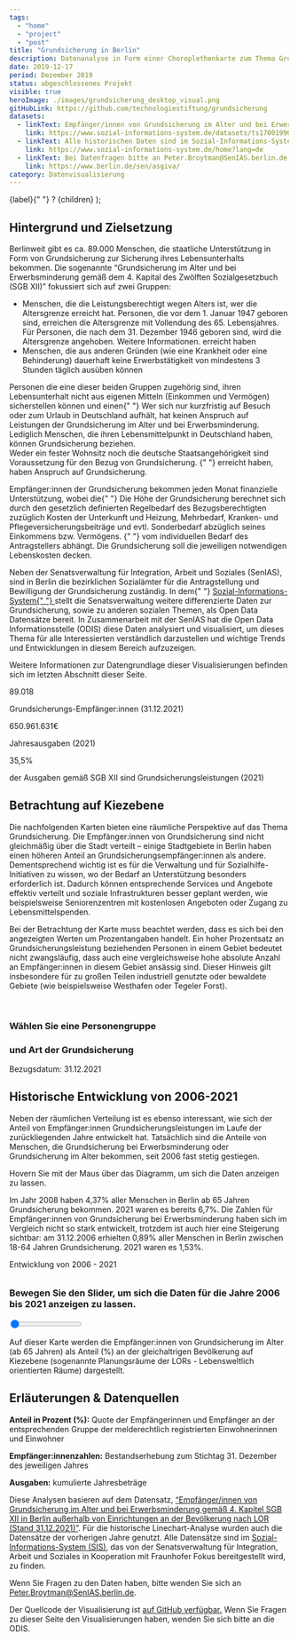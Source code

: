 ```yaml
---
tags:
  - "home"
  - "project"
  - "post"
title: "Grundsicherung in Berlin"
description: Datenanalyse in Form einer Choroplethenkarte zum Thema Grundsicherung in Berlin
date: 2019-12-17
period: Dezember 2019
status: abgeschlossenes Projekt
visible: true
heroImage: ./images/grundsicherung_desktop_visual.png
gitHubLink: https://github.com/technologiestiftung/grundsicherung
datasets:
  - linkText: Empfänger/innen von Grundsicherung im Alter und bei Erwerbsminderung
    link: https://www.sozial-informations-system.de/datasets/ts1700199029202112-xlsx/?lang=de
  - linkText: Alle historischen Daten sind im Sozial-Informations-System zu finden
    link: https://www.sozial-informations-system.de/home?lang=de
  - linkText: Bei Datenfragen bitte an Peter.Broytman@SenIAS.berlin.de. wenden
    link: https://www.berlin.de/sen/asgiva/
category: Datenvisualisierung
---
```



  <span class="inline-block relative group">
    <span class="underline">{label}</span>{" "}
    <span class="inline px-2 -ml-1 cursor-help leading-tight rounded-full bg-bg-alt">
      ?
    </span>
    <span class="border border-line absolute z-10 top-full left-0 bg-bg shadow-primary p-6 pb-8 w-[400px] block max-w-screen opacity-0 pointer-events-none group-hover:hover-hover:opacity-100 hover-hover:group-hover:pointer-events-auto">{children}</span>
  </span>
);

<div class="section pb-6 pt-6" id="intro">
  <h2> Hintergrund und Zielsetzung </h2>
  <p class="headline-04">
    Berlinweit gibt es ca. 89.000 Menschen, die staatliche Unterstützung in Form
    von Grundsicherung zur Sicherung ihres Lebensunterhalts bekommen. Die
    sogenannte “Grundsicherung im Alter und bei Erwerbsminderung gemäß dem 4.
    Kapital des Zwölften Sozialgesetzbuch (SGB XII)” fokussiert sich auf zwei
    Gruppen:
  </p>
  <ul class="bullets-wrapper mb-1 not-prose">
    <li class="list-item">
      <div class="flex flex-wrap gap-1.5">
        Menschen, die die
        <Tooltip label="Regelaltersgrenze">
          Leistungsberechtigt wegen Alters ist, wer die Altersgrenze erreicht
          hat. Personen, die vor dem 1. Januar 1947 geboren sind, erreichen die
          Altersgrenze mit Vollendung des 65. Lebensjahres. Für Personen, die
          nach dem 31. Dezember 1946 geboren sind, wird die Altersgrenze
          angehoben.
          <TextLink
            tag="a"
            href="https://www.bmas.de/DE/Soziales/Sozialhilfe/Grundsicherung-im-Alter-und-bei-Erwerbsminderung/grundsicherung-im-alter-und-bei-erwerbsminderung-art.html"
            target="blank"
            class="mt-2"
          >
            Weitere Informationen.
          </TextLink>
        </Tooltip>
        erreicht haben
      </div>
    </li>
    <li>
      Menschen, die aus anderen Gründen (wie eine Krankheit oder eine
      Behinderung) dauerhaft keine Erwerbstätigkeit von mindestens 3 Stunden
      täglich ausüben können
    </li>
  </ul>
  <p class="flex flex-wrap gap-1.5 not-prose">
    Personen die eine dieser beiden Gruppen zugehörig sind, ihren
    Lebensunterhalt nicht aus eigenen Mitteln (Einkommen und Vermögen)
    sicherstellen können und einen{" "}
    <Tooltip label="gewöhnlichen Aufenthalt">
      Wer sich nur kurzfristig auf Besuch oder zum Urlaub in Deutschland
      aufhält, hat keinen Anspruch auf Leistungen der Grundsicherung im Alter
      und bei Erwerbsminderung. Lediglich Menschen, die ihren Lebensmittelpunkt
      in Deutschland haben, können Grundsicherung beziehen.
      <br />
      Weder ein fester Wohnsitz noch die deutsche Staatsangehörigkeit sind
      Voraussetzung für den Bezug von Grundsicherung.
    </Tooltip>{" "}
    erreicht haben, haben Anspruch auf Grundsicherung.
  </p>
  <p class="headline-04">
    Empfänger:innen der Grundsicherung bekommen jeden Monat finanzielle
    Unterstützung, wobei die{" "}
    <Tooltip label="Höhe der Leistungen">
      Die Höhe der Grundsicherung berechnet sich durch den gesetzlich
      definierten Regelbedarf des Bezugsberechtigten zuzüglich Kosten der
      Unterkunft und Heizung, Mehrbedarf, Kranken- und
      Pflegeversicherungsbeiträge und evtl. Sonderbedarf abzüglich seines
      Einkommens bzw. Vermögens.
    </Tooltip>{" "}
    vom individuellen Bedarf des Antragstellers abhängt. Die Grundsicherung soll
    die jeweiligen notwendigen Lebenskosten decken.
  </p>
  <p class="headline-04">
    Neben der Senatsverwaltung für Integration, Arbeit und Soziales (SenIAS),
    sind in Berlin die bezirklichen Sozialämter für die Antragstellung und
    Bewilligung der Grundsicherung zuständig. In dem{" "}
    <a
      class="gsi-link"
      href="https://www.sozial-informations-system.de/"
      target="blank"
    >
      Sozial-Informations-System{" "}
    </a>
    stellt die Senatsverwaltung weitere differenzierte Daten zur Grundsicherung,
    sowie zu anderen sozialen Themen, als Open Data Datensätze bereit. In Zusammenarbeit
    mit der SenIAS hat die Open Data Informationsstelle (ODIS) diese Daten analysiert
    und visualisiert, um dieses Thema für alle Interessierten verständlich darzustellen
    und wichtige Trends und Entwicklungen in diesem Bereich aufzuzeigen.
    <br />
  </p>
  <p>
    Weitere Informationen zur Datengrundlage dieser Visualisierungen befinden
    sich im letzten Abschnitt dieser Seite.
  </p>
</div>

<ContentSection class="grundsicherung not-prose">
  <div class="chart-content container mx-auto flex gap-6 justify-around flex-wrap not-prose">
    <div class="basis-[30%] flex flex-col text-center items-center">
      <p class="whitespace-nowrap text-headlines font-bold text-[clamp(2rem,-0.875rem+8.333vw,3.5rem)]">
        89.018
      </p>
      <p class="leading-tight">Grundsicherungs-Empfänger:innen (31.12.2021)</p>
    </div>
    <div class="basis-[30%] flex flex-col text-center items-center">
      <p class="whitespace-nowrap text-headlines font-bold text-[clamp(2rem,-0.875rem+8.333vw,3.5rem)]">
        650.961.631€
      </p>
      <p class="leading-tight">Jahresausgaben (2021)</p>
    </div>
    <div class="basis-[30%] flex flex-col text-center items-center">
      <p class="whitespace-nowrap text-headlines font-bold text-[clamp(2rem,-0.875rem+8.333vw,3.5rem)]">
        35,5%
      </p>
      <p class="leading-tight">
        der Ausgaben gemäß SGB XII sind Grundsicherungsleistungen (2021)
      </p>
    </div>
  </div>
</ContentSection>

## Betrachtung auf Kiezebene

Die nachfolgenden Karten bieten eine räumliche Perspektive auf das Thema Grundsicherung. Die Empfänger:innen von
Grundsicherung sind nicht gleichmäßig über die Stadt verteilt – einige Stadtgebiete in Berlin haben einen
höheren Anteil an Grundsicherungsempfänger:innen als andere. Dementsprechend wichtig ist es für die Verwaltung
und für Sozialhilfe-Initiativen zu wissen, wo der Bedarf an Unterstützung besonders erforderlich ist. Dadurch
können entsprechende Services und Angebote effektiv verteilt und soziale Infrastrukturen besser geplant werden,
wie beispielsweise Seniorenzentren mit kostenlosen Angeboten oder Zugang zu Lebensmittelspenden.

Bei der Betrachtung der Karte muss beachtet werden, dass es sich bei den angezeigten Werten um Prozentangaben
handelt. Ein hoher Prozentsatz an Grundsicherungsleistung beziehenden Personen in einem Gebiet bedeutet nicht
zwangsläufig, dass auch eine vergleichsweise hohe absolute Anzahl an Empfänger:innen in diesem Gebiet ansässig
sind. Dieser Hinweis gilt insbesondere für zu großen Teilen industriell genutzte oder bewaldete Gebiete (wie
beispielsweise Westhafen oder Tegeler Forst).

<ContentSection class="bg-bg-alt grundsicherung not-prose">
  <div class="map-content grey-bg pb-6" id="map-wrapper">
    <div class="container max-w-7xl mx-auto px-6 sm:px-8 py-6 grid md:grid-cols-2">
      <div class="md:col-span-1">
        <Heading id="content-title" />
        <br />
        <div class="map-text">
          <Tooltip label="Wie lese ich diese Grafik">
            <span class="tooltiptext" id="content-description" />
          </Tooltip>
          <div id="navigation" class="flex flex-col gap-4">
            <div class="flex flex-col gap-2">
              <h3>Wählen Sie eine Personengruppe</h3>
              <ul id="main-navigation"></ul>
            </div>
            <div class="flex flex-col gap-2">
              <h3>und Art der Grundsicherung</h3>
              <ul id="sub-navigation"></ul>
            </div>
          </div>
        </div>
      </div>
      <div id="map"></div>
    </div>
    <div class="container max-w-7xl mx-auto px-6 sm:px-8">
      <p class="headline-04">Bezugsdatum: 31.12.2021</p>
    </div>
  </div>
</ContentSection>

## Historische Entwicklung von 2006-2021

Neben der räumlichen Verteilung ist es ebenso interessant, wie sich der Anteil von Empfänger:innen
Grundsicherungsleistungen im Laufe der zurückliegenden Jahre entwickelt hat. Tatsächlich sind die Anteile von
Menschen, die Grundsicherung bei Erwerbsminderung oder Grundsicherung im Alter bekommen, seit 2006 fast stetig
gestiegen.

Hovern Sie mit der Maus über das Diagramm, um sich die Daten anzeigen zu lassen.

<div class="grundsicherung not-prose">
  <div class="chart-content pb-6" id="timeline-wrapper">
    <div id="timeline"></div>
  </div>
</div>

Im Jahr 2008 haben 4,37% aller Menschen in Berlin ab 65 Jahren Grundsicherung bekommen. 2021 waren es bereits
6,7%. Die Zahlen für Empfänger:innen von Grundsicherung bei Erwerbsminderung haben sich im Vergleich nicht so
stark entwickelt, trotzdem ist auch hier eine Steigerung sichtbar: am 31.12.2006 erhielten 0,89% aller Menschen
in Berlin zwischen 18-64 Jahren Grundsicherung. 2021 waren es 1,53%.

<ContentSection class="bg-bg-alt grundsicherung not-prose">
  <div class="map-content p-6" id="timelapse-map-wrapper">
    <div class="container max-w-7xl mx-auto grid md:grid-cols-2 gap-6">
      <div class="flex flex-col justify-around gap-6 flex-wrap">
        <div class="map-text md:w-[500px] max-w-full">
          <Heading id="content-title">Entwicklung von 2006 - 2021</Heading>
          <h3 style="margin-bottom: 1em; margin-top: 2em">
            Bewegen Sie den Slider, um sich die Daten für die Jahre 2006 bis
            2021 anzeigen zu lassen.
          </h3>
          <div id="slider-wrapper slider-container">
            <input
              class="slider"
              id="slider"
              type="range"
              min="2006"
              max="2021"
              value="1"
              step="1"
            />
            <div id="year-label"></div>
          </div>
          <p
            style="margin-bottom: 10px"
            class="headline-04"
            id="content-description"
          >
            Auf dieser Karte werden die Empfänger:innen von Grundsicherung im
            Alter (ab 65 Jahren) als Anteil (%) an der gleichaltrigen
            Bevölkerung auf Kiezebene (sogenannte Planungsräume der LORs -
            Lebensweltlich orientierten Räume) dargestellt.
          </p>
        </div>
      </div>
      <div id="timelapse-map"></div>
    </div>
  </div>
</ContentSection>

## Erläuterungen & Datenquellen

**Anteil in Prozent (%):** Quote der Empfängerinnen und Empfänger an der entsprechenden Gruppe der melderechtlich registrierten
Einwohnerinnen und Einwohner

**Empfänger:innenzahlen:** Bestandserhebung zum Stichtag 31. Dezember des jeweiligen Jahres

**Ausgaben:** kumulierte Jahresbeträge

Diese Analysen basieren auf dem Datensatz, <a class="cross-link" href="https://www.sozial-informations-system.de/datasets/ts1700199029202112-xlsx/?lang=de">“Empfänger/innen von Grundsicherung im Alter und bei Erwerbsminderung gemäß 4. Kapitel SGB XII in Berlin außerhalb von Einrichtungen an der Bevölkerung nach LOR (Stand 31.12.2021)”</a>. Für die historische Linechart-Analyse wurden auch die Datensätze der vorherigen Jahre genutzt. Alle Datensätze sind im <a class="gsi-link" href="https://www.sozial-informations-system.de/home?lang=de" target="blank">Sozial-Informations-System (SIS)</a>, das von der Senatsverwaltung für Integration, Arbeit und Soziales in Kooperation mit Fraunhofer Fokus bereitgestellt wird, zu finden.

Wenn Sie Fragen zu den Daten haben, bitte wenden Sie sich an <a href="mailto:peter.broytman@SenIAS.berlin.de">Peter.Broytman@SenIAS.berlin.de</a>.

Der Quellcode der Visualisierung ist <a href="https://github.com/technologiestiftung/grundsicherung" target="blank">auf GitHub verfügbar.</a> Wenn Sie Fragen zu dieser Seite den Visualisierungen haben, wenden Sie sich bitte an die ODIS.

<script src="/extra-pages/grundsicherung/js/1.fadaea37.chunk.js"></script>

<script src="/extra-pages/grundsicherung/js/app.a32d7907.js"></script>

